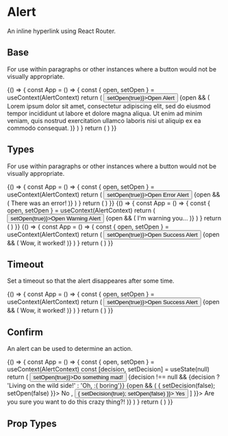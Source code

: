 
<Meta title='Components|Alert' component={Alert} />

# Alert
An inline hyperlink using React Router.
 
## Base
For use within paragraphs or other instances where a button would not be visually appropriate.

<Preview>
  <Story name='Base'>
    {() => {
      const App = () => {
        const { open, setOpen } = useContext(AlertContext)
        return (
          <Fragment>
            <Button type={'Primary'} onClick={() => setOpen(true)}>Open Alert</Button>
            {open && (
              <Alert>
                Lorem ipsum dolor sit amet, consectetur adipiscing elit, sed do eiusmod tempor incididunt ut labore et dolore magna aliqua. Ut enim ad minim veniam, quis nostrud exercitation ullamco laboris nisi ut aliquip ex ea commodo consequat. 
              </Alert>
            )}
          </Fragment>
        )
      }
      return (
        <AlertProvider>
          <App />
        </AlertProvider>
      )
    }}
  </Story>
</Preview>

## Types
For use within paragraphs or other instances where a button would not be visually appropriate.

<Preview>
  <Story name='Alert-Error'>
    {() => {
      const App = () => {
        const { open, setOpen } = useContext(AlertContext)
        return (
          <Fragment>
            <Button type={'Primary'} onClick={() => setOpen(true)}>Open Error Alert</Button>
            {open && (
              <Alert type={'Error'}>
                There was an error!
              </Alert>
            )}
          </Fragment>
        )
      }
      return (
        <AlertProvider>
          <App />
        </AlertProvider>
      )
    }}
  </Story>
</Preview>

<Preview>
  <Story name='Alert-Warning'>
    {() => {
      const App = () => {
        const { open, setOpen } = useContext(AlertContext)
        return (
          <Fragment>
            <Button type={'Primary'} onClick={() => setOpen(true)}>Open Warning Alert</Button>
            {open && (
              <Alert type={'Warning'}>
                I'm warning you...
              </Alert>
            )}
          </Fragment>
        )
      }
      return (
        <AlertProvider>
          <App />
        </AlertProvider>
      )
    }}
  </Story>
</Preview>

<Preview>
  <Story name='Alert-Success'>
    {() => {
      const App = () => {
        const { open, setOpen } = useContext(AlertContext)
        return (
          <Fragment>
            <Button type={'Primary'} onClick={() => setOpen(true)}>Open Success Alert</Button>
            {open && (
              <Alert type={'Success'}>
                Wow, it worked!
              </Alert>
            )}
          </Fragment>
        )
      }
      return (
        <AlertProvider>
          <App />
        </AlertProvider>
      )
    }}
  </Story>
</Preview>

## Timeout
Set a timeout so that the alert disappeares after some time.

<Preview>
  <Story name='Alert-Timeout'>
    {() => {
      const App = () => {
        const { open, setOpen } = useContext(AlertContext)
        return (
          <Fragment>
            <Button type={'Primary'} onClick={() => setOpen(true)}>Open Success Alert</Button>
            {open && (
              <Alert type={'Success'} timeout={2000}>
                Wow, it worked!
              </Alert>
            )}
          </Fragment>
        )
      }
      return (
        <AlertProvider>
          <App />
        </AlertProvider>
      )
    }}
  </Story>
</Preview>

## Confirm
An alert can be used to determine an action.

<Preview>
  <Story name='Confirm'>
    {() => {
      const App = () => {
        const { open, setOpen } = useContext(AlertContext)
        const [decision, setDecision] = useState(null)
        return (
          <Fragment>
            <Button type={'Primary'} onClick={() => setOpen(true)}>Do something mad!</Button>
            {decision !== null && <Text>{decision ? 'Living on the wild side!' : 'Oh, :( boring'}</Text>}
            {open && (
              <Alert type={'Warning'} footer={{
                actions: [
                  <Button type={'Tertiary'} size={'Small'} onClick={() => { setDecision(false); setOpen(false) }}>
                    No
                  </Button>,
                  <Button type={'Primary'} size={'Small'} onClick={() => { setDecision(true); setOpen(false) }}>
                    Yes
                  </Button>
                ]
              }}>
                Are you sure you want to do this crazy thing?!
              </Alert>
            )}
          </Fragment>
        )
      }
      return (
        <AlertProvider>
          <App />
        </AlertProvider>
      )
    }}
  </Story>
</Preview>

## Prop Types

<Props of={Alert} />